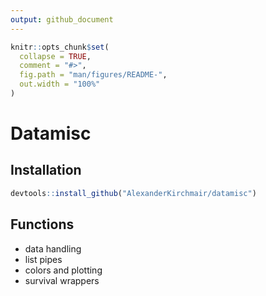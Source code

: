 ```yaml
---
output: github_document
---
```


```r
knitr::opts_chunk$set(
  collapse = TRUE,
  comment = "#>",
  fig.path = "man/figures/README-",
  out.width = "100%"
)
```

# Datamisc

## Installation

``` r
devtools::install_github("AlexanderKirchmair/datamisc")
```

## Functions
* data handling
* list pipes
* colors and plotting
* survival wrappers

